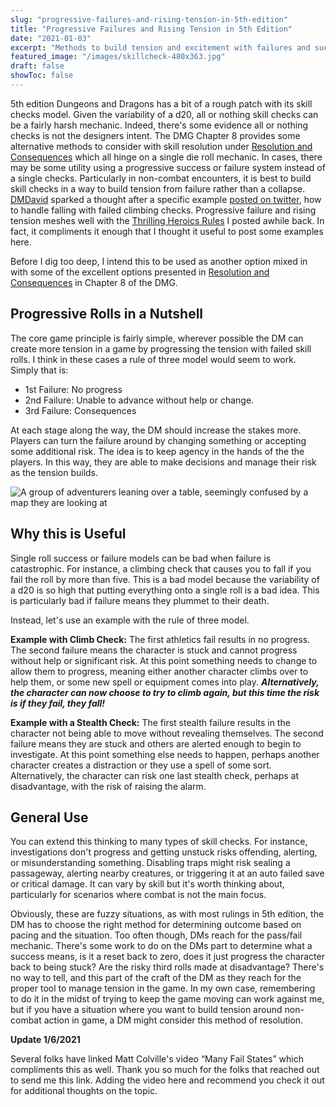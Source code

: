 ```yaml
---
slug: "progressive-failures-and-rising-tension-in-5th-edition"
title: "Progressive Failures and Rising Tension in 5th Edition"
date: "2021-01-03"
excerpt: "Methods to build tension and excitement with failures and successes in your 5th edition TTRPG."
featured_image: "/images/skillcheck-480x363.jpg"
draft: false
showToc: false
---
```


5th edition Dungeons and Dragons has a bit of a rough patch with its skill checks model. Given the variability of a d20, all or nothing skill checks can be a fairly harsh mechanic. Indeed, there's some evidence all or nothing checks is not the designers intent. The DMG Chapter 8 provides some alternative methods to consider with skill resolution under [Resolution and Consequences](https://www.dndbeyond.com/sources/dmg/running-the-game#ResolutionandConsequences) which all hinge on a single die roll mechanic. In cases, there may be some utility using a progressive success or failure system instead of a single checks. Particularly in non-combat encounters, it is best to build skill checks in a way to build tension from failure rather than a collapse. [DMDavid](https://dmdavid.com/) sparked a thought after a specific example [posted on twitter](https://twitter.com/optionalrule/status/1345790204758679556), how to handle falling with failed climbing checks. Progressive failure and rising tension meshes well with the [Thrilling Heroics Rules](/2020/12/22/thrilling-heroics-rules-for-dd-5e/) I posted awhile back. In fact, it compliments it enough that I thought it useful to post some examples here.

Before I dig too deep, I intend this to be used as another option mixed in with some of the excellent options presented in [Resolution and Consequences](https://www.dndbeyond.com/sources/dmg/running-the-game#ResolutionandConsequences) in Chapter 8 of the DMG.

## Progressive Rolls in a Nutshell

The core game principle is fairly simple, wherever possible the DM can create more tension in a game by progressing the tension with failed skill rolls. I think in these cases a rule of three model would seem to work. Simply that is:

  * 1st Failure: No progress
  * 2nd Failure: Unable to advance without help or change.
  * 3rd Failure: Consequences

At each stage along the way, the DM should increase the stakes more. Players can turn the failure around by changing something or accepting some additional risk. The idea is to keep agency in the hands of the the players. In this way, they are able to make decisions and manage their risk as the tension builds.

![A group of adventurers leaning over a table, seemingly confused by a map they are looking at](/images/skillcheck-480x363.jpg)

## Why this is Useful

Single roll success or failure models can be bad when failure is catastrophic. For instance, a climbing check that causes you to fall if you fail the roll by more than five. This is a bad model because the variability of a d20 is so high that putting everything onto a single roll is a bad idea. This is particularly bad if failure means they plummet to their death. 

Instead, let's use an example with the rule of three model.  
  
**Example with Climb Check:** The first athletics fail results in no progress. The second failure means the character is stuck and cannot progress without help or significant risk. At this point something needs to change to allow them to progress, meaning either another character climbs over to help them, or some new spell or equipment comes into play. **_Alternatively, the character can now choose to try to climb again, but this time the risk is if they fail, they fall!_**

**Example with a Stealth Check:** The first stealth failure results in the character not being able to move without revealing themselves. The second failure means they are stuck and others are alerted enough to begin to investigate. At this point something else needs to happen, perhaps another character creates a distraction or they use a spell of some sort. Alternatively, the character can risk one last stealth check, perhaps at disadvantage, with the risk of raising the alarm.

## General Use 

You can extend this thinking to many types of skill checks. For instance, investigations don't progress and getting unstuck risks offending, alerting, or misunderstanding something. Disabling traps might risk sealing a passageway, alerting nearby creatures, or triggering it at an auto failed save or critical damage. It can vary by skill but it's worth thinking about, particularly for scenarios where combat is not the main focus.

Obviously, these are fuzzy situations, as with most rulings in 5th edition, the DM has to choose the right method for determining outcome based on pacing and the situation. Too often though, DMs reach for the pass/fail mechanic. There's some work to do on the DMs part to determine what a success means, is it a reset back to zero, does it just progress the character back to being stuck? Are the risky third rolls made at disadvantage? There's no way to tell, and this part of the craft of the DM as they reach for the proper tool to manage tension in the game. In my own case, remembering to do it in the midst of trying to keep the game moving can work against me, but if you have a situation where you want to build tension around non-combat action in game, a DM might consider this method of resolution.

**Update 1/6/2021**

Several folks have linked Matt Colville's video &#8220;Many Fail States&#8221; which compliments this as well. Thank you so much for the folks that reached out to send me this link. Adding the video here and recommend you check it out for additional thoughts on the topic. 

